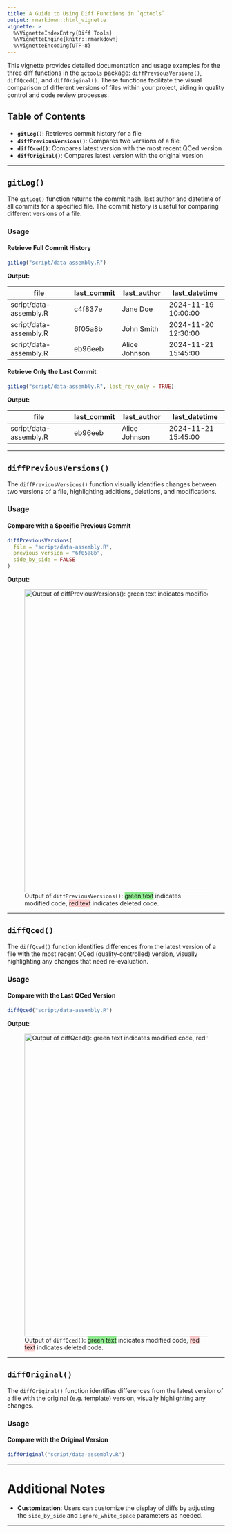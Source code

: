 ```yaml
---
title: A Guide to Using Diff Functions in `qctools`
output: rmarkdown::html_vignette
vignette: >
  %\VignetteIndexEntry{Diff Tools}
  %\VignetteEngine{knitr::rmarkdown}
  %\VignetteEncoding{UTF-8}
---
```


This vignette provides detailed documentation and usage examples for the three diff functions in the `qctools` package: `diffPreviousVersions()`, `diffQced()`, and `diffOriginal()`. These functions facilitate the visual comparison of different versions of files within your project, aiding in quality control and code review processes.

## Table of Contents

-   **`gitLog()`**: Retrieves commit history for a file
-   **`diffPreviousVersions()`**: Compares two versions of a file
-   **`diffQced()`**: Compares latest version with the most recent QCed version
-   **`diffOriginal()`**: Compares latest version with the original version

---

## `gitLog()`

The `gitLog()` function returns the commit hash, last author and datetime of all commits for a specified file. The commit history is useful for comparing different versions of a file.

### Usage

#### Retrieve Full Commit History

```r
gitLog("script/data-assembly.R")
```

**Output:**

| file                   | last_commit | last_author    | last_datetime        |
|------------------------|-------------|-----------------|----------------------|
| script/data-assembly.R | c4f837e     | Jane Doe        | 2024-11-19 10:00:00  |
| script/data-assembly.R | 6f05a8b     | John Smith      | 2024-11-20 12:30:00  |
| script/data-assembly.R | eb96eeb     | Alice Johnson   | 2024-11-21 15:45:00  |

#### Retrieve Only the Last Commit

```r
gitLog("script/data-assembly.R", last_rev_only = TRUE)
```

**Output:**

| file                   | last_commit | last_author    | last_datetime        |
|------------------------|-------------|-----------------|----------------------|
| script/data-assembly.R | eb96eeb     | Alice Johnson   | 2024-11-21 15:45:00  |

---

## `diffPreviousVersions()`

The `diffPreviousVersions()` function visually identifies changes between two versions of a file, highlighting additions, deletions, and modifications.

### Usage

#### Compare with a Specific Previous Commit

```r
diffPreviousVersions(
  file = "script/data-assembly.R",
  previous_version = "6f05a8b",
  side_by_side = FALSE
)
```

**Output:**

![Output of `diffPreviousVersions()`: <span style="background-color: lightgreen;">green text</span> indicates modified code, <span style="background-color: #ffcccc;">red text</span> indicates deleted code.](figures/diff-previous-revisions.png){width=700}

---

## `diffQced()`

The `diffQced()` function identifies differences from the latest version of a file with the most recent QCed (quality-controlled) version, visually highlighting any changes that need re-evaluation.

### Usage

#### Compare with the Last QCed Version

```r
diffQced("script/data-assembly.R")
```

**Output:**

![Output of `diffQced()`: <span style="background-color: lightgreen;">green text</span> indicates modified code, <span style="background-color: #ffcccc;">red text</span> indicates deleted code.](figures/diff-qced.png){width=700}

---

## `diffOriginal()`

The `diffOriginal()` function identifies differences from the latest version of a file with the original (e.g. template) version, visually highlighting any changes.

### Usage

#### Compare with the Original Version

```r
diffOriginal("script/data-assembly.R")
```

---

# Additional Notes

- **Customization**: Users can customize the display of diffs by adjusting the `side_by_side` and `ignore_white_space` parameters as needed.

---
